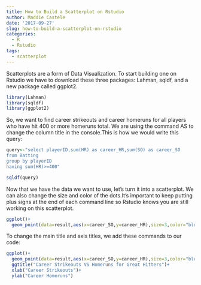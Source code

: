 ```yaml
---
title: How to Build a Scatterplot on Rstudio
author: Maddie Castele
date: '2017-09-27'
slug: how-to-build-a-scatterplot-on-rstudio
categories:
  - R
  - Rstudio
tags:
  - scatterplot
---
```


Scatterplots are a form of Data Visualization. To start building one on Rstudio we have to download these three packages: Lahman, sqldf, and a new package called ggplot2.
```r
library(Lahman)
library(sqldf)
library(ggplot2)
```

So, we want to find career strikeouts and career homeruns for all players who have hit 400 or more homeruns total. We are using the command AS to change the column title in the console.This is how we would write this query:
```r
query<-"select playerID,sum(HR) as career_HR,sum(SO) as career_SO
from Batting
group by playerID
having sum(HR)>=400"

sqldf(query)
```

Now that we have the data we want to use, let's turn it into a scatterplot. We can also change the size and color of the dots.It's important to keep putting plus signs at the end of each command line so Rstudio knows you are still working on this scatterplot.
```r
ggplot()+
  geom_point(data=result,aes(x=career_SO,y=career_HR),size=3,color="blue")
```

To change the main title and axis titles, we add these commands to our code:
```r
ggplot()+
  geom_point(data=result,aes(x=career_SO,y=career_HR),size=3,color="blue")+
  ggtitle("Career Strikeouts VS Homeruns for Great Hitters")+
  xlab("Career Strikeouts")+
  ylab("Career Homeruns")

```
